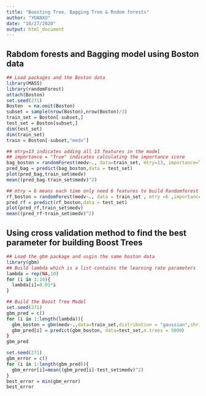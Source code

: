 ---
title: "Boosting Tree, Bagging Tree & Rndom forests"
author: "YUANXU"
date: "10/27/2020"
output: html_document
---
## Rabdom forests and Bagging model using Boston data
```{r}
## Load packages and the Boston data
library(MASS)
library(randomForest)
attach(Boston)
set.seed(271)
Boston  = na.omit(Boston)
subset = sample(nrow(Boston),nrow(Boston)/3)
train_set = Boston[-subset,]
test_set = Boston[subset,]
dim(test_set)
dim(train_set)
train = Boston[-subset,"medv"]
```
```{r}
## mtry=13 indicates adding all 13 features in the model
## importance = "True" indicates calculating the importance score
bag_boston = randomForest(medv~., data=train_set, mtry=13, importance=TRUE)
pred_bag = predict(bag_boston,data = test_set)
plot(pred_bag,train_set$medv)
mean((pred_bag-train_set$medv)^2)
```
```{r}
## mtry = 6 means each time only need 6 features to build Randomforest models
rf_boston = randomForest(medv~., data = train_set , mtry =6 ,importance = TRUE)
pred_rf = predict(rf_boston,data = test_set)
plot(pred_rf,train_set$medv)
mean((pred_rf-train_set$medv)^2)
```
## Using cross validation method to find the best parameter for building Boost Trees
```{r}
## Load the gbm package and usgin the same boston data
library(gbm)
## Build lambda which is a list contains the learning rate parameters
lambda = rep(NA,10)
for (i in 1:10){
  lambda[i]=0.01*i
}
```
```{r}
## Build the Boost Tree Model
set.seed(271)
gbm_pred = c()
for (i in 1:length(lambda)){
  gbm_boston = gbm(medv~.,data=train_set,distribution = "gaussian",shrinkage = lambda[i],n.trees = 5000,interaction.depth = 4)
  gbm_pred[i] = predict(gbm_boston, data=test_set,n.trees = 5000）
}
gbm_pred
```
```{r}
set.seed(271)
gbm_error = c()
for (i in 1:length(gbm_pred)){
  gbm_error[i]=mean((gbm_pred[i]-test_set$medv)^2)
}
best_error = min(gbm_error)
best_error
```